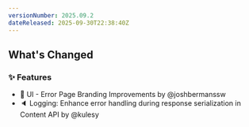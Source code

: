 ```yaml
---
versionNumber: 2025.09.2
dateReleased: 2025-09-30T22:38:40Z
---
```




## What's Changed
### ✨ Features
* 💄 UI - Error Page Branding Improvements by @joshbermanssw
* 🔈 Logging: Enhance error handling during response serialization in Content API by @kulesy



